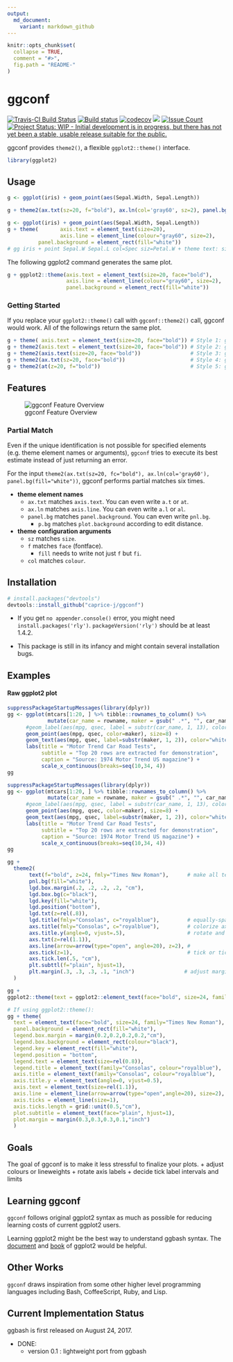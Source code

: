 ```yaml
---
output:
  md_document:
    variant: markdown_github
---
```


<!-- README.md is generated from README.Rmd. Please edit that file -->

```r
knitr::opts_chunk$set(
  collapse = TRUE,
  comment = "#>",
  fig.path = "README-"
)
```

# ggconf

[![Travis-CI Build Status](https://travis-ci.org/caprice-j/ggconf.svg?branch=master)](https://travis-ci.org/caprice-j/ggconf)
[![Build status](https://ci.appveyor.com/api/projects/status/0tfqjechyio538um?svg=true)](https://ci.appveyor.com/project/caprice-j/ggconf)
[![codecov](https://codecov.io/gh/caprice-j/ggconf/branch/master/graph/badge.svg)](https://codecov.io/gh/caprice-j/ggconf)
![](http://www.r-pkg.org/badges/version/ggconf)
<!-- [![Coverage Status](https://coveralls.io/repos/github/caprice-j/ggbash/badge.svg)](https://coveralls.io/github/caprice-j/ggbash) -->
[![Issue Count](https://codeclimate.com/github/caprice-j/ggconf/badges/issue_count.svg)](https://codeclimate.com/github/caprice-j/ggconf/issues)
[![Project Status: WIP - Initial development is in progress, but there has not yet been a stable, usable release suitable for the public.](http://www.repostatus.org/badges/latest/wip.svg)](http://www.repostatus.org/#wip)

ggconf provides `theme2()`, a flexible `ggplot2::theme()` interface.

```r
library(ggplot2)
```

## Usage

```r
g <- ggplot(iris) + geom_point(aes(Sepal.Width, Sepal.Length))

g + theme2(ax.txt(sz=20, f="bold"), ax.ln(col='gray60', sz=2), panel.bg(fill="white"))
```

```r
g <- ggplot(iris) + geom_point(aes(Sepal.Width, Sepal.Length))
g + theme(       axis.text = element_text(size=20),
                 axis.line = element_line(colour="gray60", size=2),
          panel.background = element_rect(fill="white"))
# gg iris + point Sepal.W Sepal.L col=Spec siz=Petal.W + theme text: size=20 face="bold"
```

The following ggplot2 command generates the same plot.

```r
g + ggplot2::theme(axis.text = element_text(size=20, face="bold"),
                   axis.line = element_line(colour="gray60", size=2),
                   panel.background = element_rect(fill="white"))
```

### Getting Started

If you replace your `ggplot2::theme()` call with `ggconf::theme2()` call, ggconf would work.
All of the followings return the same plot.

```r
g + theme( axis.text = element_text(size=20, face="bold")) # Style 1: ggplot2 default (50 characters)
g + theme2(axis.text = element_text(size=20, face="bold")) # Style 2: ggconf
g + theme2(axis.text(size=20, face="bold"))                # Style 3: ggconf without element_text()
g + theme2(ax.txt(sz=20, face="bold"))                     # Style 4: ggconf shorter but readable
g + theme2(at(z=20, f="bold"))                             # Style 5: ggconf shortest (25 chars)
```

## Features

![ggconf Feature Overview](README-func.png)

### Partial Match

Even if the unique identification is not possible for specified elements
(e.g. theme element names or arguments),
`ggconf` tries to execute its best estimate
instead of just returning an error.

For the input `theme2(ax.txt(sz=20, fc="bold"), ax.ln(col='gray60'), panel.bg(fill="white"))`,
ggconf performs partial matches six times.

* __theme element names__
    + `ax.txt` matches `axis.text`. You can even write `a.t` or `at`.
    + `ax.ln` matches `axis.line`. You can even write `a.l` or `al`.
    + `panel.bg` matches `panel.background`. You can even write `pnl.bg`.
        + `p.bg` matches `plot.background` according to edit distance.


* __theme configuration arguments__
    + `sz` matches `size`.
    + `f` matches `face` (fontface).
        + `fill` needs to write not just `f` but `fi`.
    + `col` matches `colour`.

## Installation
```r
# install.packages("devtools")
devtools::install_github("caprice-j/ggconf")
```

+ If you get `no appender.console()` error,
you might need `install.packages('rly')`.
`packageVersion('rly')` should be at least 1.4.2.

+ This package is still in its infancy and might contain several installation bugs.

## Examples

#### Raw ggplot2 plot

```r
suppressPackageStartupMessages(library(dplyr))
gg <- ggplot(mtcars[1:20, ] %>% tibble::rownames_to_column() %>% 
             mutate(car_name = rowname, maker = gsub(" .*", "", car_name) ) ) + 
      #geom_label(aes(mpg, qsec, label = substr(car_name, 1, 13), color=maker),
      geom_point(aes(mpg, qsec, color=maker), size=8) +
      geom_text(aes(mpg, qsec, label=substr(maker, 1, 2)), color="white", fontface="bold") +
      labs(title = "Motor Trend Car Road Tests",
           subtitle = "Top 20 rows are extracted for demonstration", 
           caption = "Source: 1974 Motor Trend US magazine") + 
           scale_x_continuous(breaks=seq(10,34, 4))
gg


```

```r
suppressPackageStartupMessages(library(dplyr))
gg <- ggplot(mtcars[1:20, ] %>% tibble::rownames_to_column() %>% 
             mutate(car_name = rowname, maker = gsub(" .*", "", car_name) ) ) + 
      #geom_label(aes(mpg, qsec, label = substr(car_name, 1, 13), color=maker),
      geom_point(aes(mpg, qsec, color=maker), size=8) +
      geom_text(aes(mpg, qsec, label=substr(maker, 1, 2)), color="white", fontface="bold") +
      labs(title = "Motor Trend Car Road Tests",
           subtitle = "Top 20 rows are extracted for demonstration", 
           caption = "Source: 1974 Motor Trend US magazine") + 
           scale_x_continuous(breaks=seq(10,34, 4))
gg

```

```r
gg + 
  theme2(
       text(f="bold", z=24, fmly="Times New Roman"),      # make all text thicker/larger 
       pnl.bg(fill="white"),
       lgd.box.margin(.2, .2, .2, .2, "cm"),
       lgd.box.bg(c="black"),
       lgd.key(fill="white"),
       lgd.position("bottom"),
       lgd.txt(z=rel(.8)),
       lgd.title(fmly="Consolas", c="royalblue"),         # equally-spaced font
       axs.title(fmly="Consolas", c="royalblue"),         # colorize axis titles
       axs.title.y(angle=0, vjust=.5),                    # rotate and centerize y axis label
       axs.txt(z=rel(1.1)),
       axs.line(arrow=arrow(type="open", angle=20), z=2), # 
       axs.tick(z=1),                                     # tick or ticks? It doesn't matter
       axs.tick.len(.5, "cm"),
       plt.subttl(f="plain", hjust=1),
       plt.margin(.3, .3, .3, .1, "inch")                # adjust margins
  )

```

```r
gg +
ggplot2::theme(text = ggplot2::element_text(face="bold", size=24, family="Times New Roman"), panel.background = ggplot2::element_rect(fill="white"), legend.box.margin = ggplot2::margin(0.2,0.2,0.2,0.2,"cm"), legend.box.background = ggplot2::element_rect(colour="black"), legend.key = ggplot2::element_rect(fill="white"), legend.position = ("bottom"), legend.text = ggplot2::element_text(size=rel(0.8)), legend.title = ggplot2::element_text(family="Consolas", colour="royalblue"), axis.title = ggplot2::element_text(family="Consolas", colour="royalblue"), axis.title.y = ggplot2::element_text(angle=0, vjust=0.5), axis.text = ggplot2::element_text(size=rel(1.1)), axis.line = ggplot2::element_line(arrow=arrow(type="open",angle=20), size=2), axis.ticks = ggplot2::element_line(size=1), axis.ticks.length = grid::unit(0.5,"cm"), plot.subtitle = ggplot2::element_text(face="plain", hjust=1), plot.margin = ggplot2::margin(0.3,0.3,0.3,0.1,"inch"))
```

```r
# If using ggplot2::theme():
gg + theme(
  text = element_text(face="bold", size=24, family="Times New Roman"),
  panel.background = element_rect(fill="white"),
  legend.box.margin = margin(0.2,0.2,0.2,0.2,"cm"),
  legend.box.background = element_rect(colour="black"),
  legend.key = element_rect(fill="white"),
  legend.position = "bottom",
  legend.text = element_text(size=rel(0.8)),
  legend.title = element_text(family="Consolas", colour="royalblue"),
  axis.title = element_text(family="Consolas", colour="royalblue"),
  axis.title.y = element_text(angle=0, vjust=0.5),
  axis.text = element_text(size=rel(1.1)),
  axis.line = element_line(arrow=arrow(type="open",angle=20), size=2),
  axis.ticks = element_line(size=1),
  axis.ticks.length = grid::unit(0.5,"cm"),
  plot.subtitle = element_text(face="plain", hjust=1),
  plot.margin = margin(0.3,0.3,0.3,0.1,"inch")
  )
```

## Goals

The goal of ggconf is to make it less stressful to finalize your plots.
    + adjust colours or lineweights
    + rotate axis labels
    + decide tick label intervals and limits

<!--    + generate line-wrapped titles or legends -->

## Learning ggconf

`ggconf` follows original ggplot2 syntax
as much as possible for reducing learning costs of current ggplot2 users.

Learning ggplot2 might be the best way to understand ggbash syntax.
The [document](http://docs.ggplot2.org/current/) and
[book](https://github.com/hadley/ggplot2-book) of ggplot2 
would be helpful.

## Other Works

`ggconf` draws inspiration from some other higher level programming
languages including Bash, CoffeeScript, Ruby, and Lisp.
<!-- Fixit is inspired by [Fix-It Hints](http://clang.llvm.org/docs/InternalsManual.html#fix-it-hints) in clang C++ compiler. -->

## Current Implementation Status

ggbash is first released on August 24, 2017.

+ DONE:
    + version 0.1 : lightweight port from ggbash
